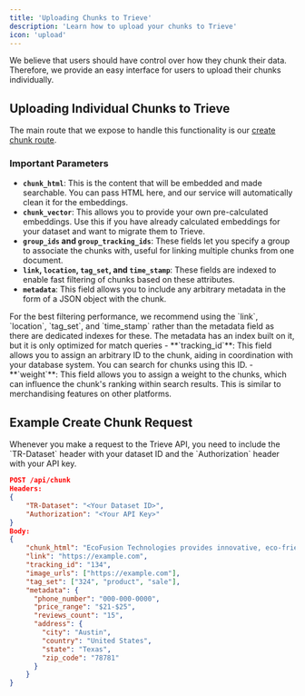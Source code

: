 ```yaml
---
title: 'Uploading Chunks to Trieve'
description: 'Learn how to upload your chunks to Trieve'
icon: 'upload'
---
```

We believe that users should have control over how they chunk their data. Therefore, we provide an easy interface for users to upload their chunks individually.

## Uploading Individual Chunks to Trieve

The main route that we expose to handle this functionality is our [create chunk route](/api-reference/chunk/create-or-upsert-chunk-or-chunks).

### Important Parameters

- **`chunk_html`**: This is the content that will be embedded and made searchable. You can pass HTML here, and our service will automatically clean it for the embeddings.
- **`chunk_vector`**: This allows you to provide your own pre-calculated embeddings. Use this if you have already calculated embeddings for your dataset and want to migrate them to Trieve.
- **`group_ids` and `group_tracking_ids`**: These fields let you specify a group to associate the chunks with, useful for linking multiple chunks from one document.
- **`link`, `location`, `tag_set`, and `time_stamp`**: These fields are indexed to enable fast filtering of chunks based on these attributes.
- **`metadata`**: This field allows you to include any arbitrary metadata in the form of a JSON object with the chunk. 
<Note>
For the best filtering performance, we recommend using the `link`, `location`, `tag_set`, and `time_stamp` rather than the metadata field as there are dedicated indexes for these. The metadata has an index built on it, but it is only optimized for match queries
</Note>
- **`tracking_id`**: This field allows you to assign an arbitrary ID to the chunk, aiding in coordination with your database system. You can search for chunks using this ID.
- **`weight`**: This field allows you to assign a weight to the chunks, which can influence the chunk's ranking within search results. This is similar to merchandising features on other platforms.


## Example Create Chunk Request
<Note>
Whenever you make a request to the Trieve API, you need to include the `TR-Dataset` header with your dataset ID and the `Authorization` header with your API key.
</Note>

```json
POST /api/chunk
Headers:
{
    "TR-Dataset": "<Your Dataset ID>",
    "Authorization": "<Your API Key>"
}
Body:
{
    "chunk_html": "EcoFusion Technologies provides innovative, eco-friendly technology solutions. We specialize in renewable ...",
    "link": "https://example.com",
    "tracking_id": "134",
    "image_urls": ["https://example.com"],
    "tag_set": ["324", "product", "sale"],
    "metadata": {
      "phone_number": "000-000-0000",
      "price_range": "$21-$25",
      "reviews_count": "15",
      "address": {
        "city": "Austin",
        "country": "United States",
        "state": "Texas",
        "zip_code": "78781"
      }
    }
}
```